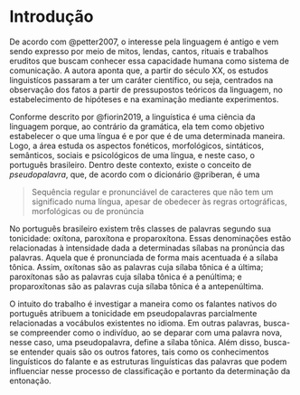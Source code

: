 # Introdução {#introducao}


De acordo com @petter2007, o interesse pela linguagem é antigo e vem sendo expresso 
por meio de mitos, lendas, cantos, rituais e trabalhos eruditos que buscam conhecer
essa capacidade humana como sistema de comunicação. A autora aponta que, a partir do século XX, os estudos linguistícos passaram a ter um caráter científico, ou seja, centrados na observação dos fatos a partir de pressupostos teóricos da linguagem, no
estabelecimento de hipóteses e na examinação mediante experimentos.

Conforme descrito por @fiorin2019, a linguística é uma ciência da linguagem 
porque, ao contrário da gramática, ela tem como objetivo estabelecer o que uma língua é 
e por que é de uma determinada maneira. Logo, a área estuda os aspectos fonéticos, morfológicos, sintáticos, semânticos, sociais e psicológicos de uma língua, e neste caso, o português brasileiro. Dentro deste contexto, existe o conceito de _pseudopalavra_, que, de 
acordo com o dicionário @priberan, é uma 

> Sequência regular e pronunciável de  caracteres que não tem um significado numa língua, apesar de obedecer às regras ortográficas, morfológicas ou de pronúncia

No português brasileiro existem três classes de palavras segundo sua tonicidade: 
oxítona, paroxítona e proparoxítona. Essas denominações estão relacionadas à
intensidade dada a determinadas sílabas na pronúncia das palavras. Aquela que é
pronunciada de forma mais acentuada é a sílaba tônica. Assim, oxítonas são as palavras
cuja sílaba tônica é a última; paroxítonas são as palavras cuja sílaba tônica é 
a penúltima; e proparoxítonas são as palavras cuja sílaba tônica é a 
antepenúltima.

O intuito do trabalho é investigar a maneira como os falantes nativos do 
português atribuem a tonicidade em pseudopalavras parcialmente relacionadas a vocábulos
existentes no idioma. Em outras palavras, busca-se compreender como o indivíduo,
ao se deparar com uma palavra nova, nesse caso, uma pseudopalavra, define a sílaba 
tônica. Além disso, busca-se entender quais são os outros fatores, tais como os
conhecimentos linguísticos do falante e as estruturas linguísticas das palavras que
podem influenciar nesse processo de classificação e portanto da determinação da entonação.


<!-- ## Organização do trabalho -->

<!-- O relatório foi organizado em XX capítulos, além desta introdução. No Capítulo \@ref(inferencia), apresentamos o modelo proposto, procedimento de análise e organização dos dados. No Capítulo \@ref(conclusoes), apresentamos os principais resultados da análise, organizados de acordo com as questões levantadas pela pesquisa. -->

